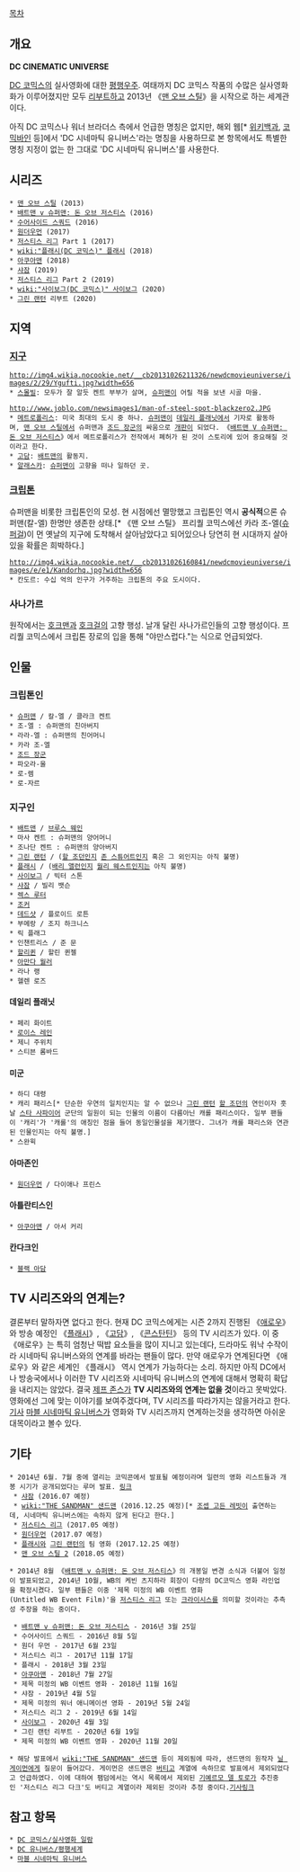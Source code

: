 [[목차]]
== 개요 ==
'''DC CINEMATIC UNIVERSE'''

[[DC 코믹스]]의 실사영화에 대한 [[평행우주]]. 여태까지 DC 코믹스 작품의 수많은 실사영화화가 이루어졌지만 모두 [[리부트]]하고 2013년 《[[맨 오브 스틸]]》을 시작으로 하는 세계관이다.

아직 DC 코믹스나 워너 브라더스 측에서 언급한 명칭은 없지만, 해외 웹[* [[위키백과]], [[코믹바인]] 등]에서 'DC 시네마틱 유니버스'라는 명칭을 사용하므로 본 항목에서도 특별한 명칭 지정이 없는 한 그대로 'DC 시네마틱 유니버스'를 사용한다.

== 시리즈 ==
 * [[맨 오브 스틸]] (2013)
 * [[배트맨 v 슈퍼맨: 돈 오브 저스티스]] (2016)
 * [[수어사이드 스쿼드 (실사)|수어사이드 스쿼드]] (2016)
 * [[원더우먼]] (2017)
 * [[저스티스 리그]] Part 1 (2017)
 * [[wiki:"플래시(DC 코믹스)" 플래시]] (2018)
 * [[아쿠아맨]] (2018)
 * [[샤잠]] (2019)
 * [[저스티스 리그]] Part 2 (2019)
 * [[wiki:"사이보그(DC 코믹스)" 사이보그]] (2020)
 * [[그린 랜턴]] 리부트 (2020)

== 지역 ==
=== [[지구]] ===
 http://img4.wikia.nocookie.net/__cb20131026211326/newdcmovieuniverse/images/2/29/Ygufti.jpg?width=656
 * [[스몰빌]]: 모두가 잘 알듯 켄트 부부가 살며, [[슈퍼맨]]이 어릴 적을 보낸 시골 마을.

 http://www.joblo.com/newsimages1/man-of-steel-spot-blackzero2.JPG
 * [[메트로폴리스]]: 미국 최대의 도시 중 하나. [[슈퍼맨]]이 [[데일리 플래닛]]에서 기자로 활동하며, [[맨 오브 스틸]]에서 슈퍼맨과 [[조드 장군]]의 싸움으로 [[개판]]이 되었다. 《[[배트맨 V 슈퍼맨: 돈 오브 저스티스]]》에서 메트로폴리스가 전작에서 폐허가 된 것이 스토리에 있어 중요해질 것이라고 한다.
 * [[고담(DC 코믹스)|고담]]: [[배트맨]]의 활동지.
 * [[알래스카]]: [[슈퍼맨]]이 고향을 떠나 일하던 곳.

=== [[크립톤]] ===
슈퍼맨을 비롯한 크립톤인의 모성. 현 시점에선 멸망했고 크립톤인 역시 '''공식적'''으론 슈퍼맨(칼-엘) 한명만 생존한 상태.[* 《맨 오브 스틸》 프리퀄 코믹스에선 카라 조-엘([[슈퍼걸]])이 먼 옛날의 지구에 도착해서 살아남았다고 되어있으나 당연히 현 시대까지 살아있을 확률은 희박하다.]

 http://img4.wikia.nocookie.net/__cb20131026160841/newdcmovieuniverse/images/e/e1/Kandorhq.jpg?width=656
 * 칸도르: 수십 억의 인구가 거주하는 크립톤의 주요 도시이다.

=== 사나가르 ===
원작에서는 [[호크맨]]과 [[호크걸]]의 고향 행성. 날개 달린 사나가르인들의 고향 행성이다. 프리퀄 코믹스에서 크립톤 장로의 입을 통해 "야만스럽다."는 식으로 언급되었다.

== 인물 ==
=== 크립톤인 ===
 * [[클라크 켄트 (DC 시네마틱 유니버스)|슈퍼맨]] / 칼-엘 / 클라크 켄트
 * 조-엘 : 슈퍼맨의 친아버지
 * 라라-엘 : 슈퍼맨의 친어머니
 * 카라 조-엘
 * [[조드 (맨 오브 스틸)|조드 장군]]
 * 파오라-울
 * 로-렘
 * 로-자르

=== 지구인 ===
 * [[배트맨 (DC 시네마틱 유니버스)|배트맨]] / [[브루스 웨인]]
 * 마사 켄트 : 슈퍼맨의 양어머니
 * 조나단 켄트 : 슈퍼맨의 양아버지
 * [[그린 랜턴]] / ([[할 조던]]인지 [[존 스튜어트]]인지 혹은 그 외인지는 아직 불명)
 * [[플래시]] / ([[배리 앨런]]인지 [[월리 웨스트]]인지는 아직 불명)
 * [[사이보그]] / 빅터 스톤
 * [[샤잠]] / 빌리 뱃슨
 * [[렉스 루터]]
 * [[조커]]
 * [[데드샷]] / 플로이드 로튼
 * 부메랑 / 조지 하크니스
 * 릭 플래그
 * 인챈트리스 / 준 문
 * [[할리퀸]] / 할린 퀸젤
 * [[아만다 월러]]
 * 라나 랭
 * 헬렌 로즈
==== 데일리 플래닛 ====
 * 페리 화이트
 * [[로이스 레인]]
 * 제니 주위치
 * 스티븐 롬바드

==== 미군 ====
 * 하디 대령
 * 캐리 패리스[* 단순한 우연의 일치인지는 알 수 없으나 [[그린 랜턴]] [[할 조던]]의 연인이자 훗날 [[스타 사파이어]] 군단의 일원이 되는 인물의 이름이 다름아닌 캐롤 패리스이다. 일부 팬들이 '캐리'가 '캐롤'의 애칭인 점을 들어 동일인물설을 제기했다. 그녀가 캐롤 패리스와 연관된 인물인지는 아직 불명.]
 * 스완윅

==== 아마존인 ====
 * [[원더우먼 (DC 시네마틱 유니버스)|원더우먼]] / 다이애나 프린스

==== 아틀란티스인 ====
 * [[아쿠아맨]] / 아서 커리

==== 칸다크인 ====
 * [[블랙 아담]]

== TV 시리즈와의 연계는? ==
결론부터 말하자면 없다고 한다. 현재 DC 코믹스에게는 시즌 2까지 진행된 《[[애로우]]》와 방송 예정인 《[[플래시(DC 코믹스)|플래시]]》, 《[[고담]]》, 《[[콘스탄틴]]》 등의 TV 시리즈가 있다. 이 중 《애로우》는 특히 엄청난 떡밥 요소들을 많이 지니고 있는데다, 드라마도 워낙 수작이라 시네마틱 유니버스와의 연계를 바라는 팬들이 많다. 만약 애로우가 연계된다면 《애로우》와 같은 세계인 《플래시》 역시 연계가 가능하다는 소리. 하지만 아직 DC에서나 방송국에서나 이러한 TV 시리즈와 시네마틱 유니버스의 연계에 대해서 명확히 확답을 내리지는 않았다. 결국 [[제프 존스]]가 '''TV 시리즈와의 연계는 없을 것'''이라고 못박았다. 영화에선 그에 맞는 이야기를 보여주겠다며, TV 시리즈를 따라가지는 않을거라고 한다.[https://www.google.co.kr/url?sa=t&rct=j&q=&esrc=s&source=web&cd=4&ved=0CDgQFjAD&url=http%3A%2F%2Fwww.comicbookmovie.com%2Ffansites%2FJoshWildingNewsAndReviews%2Fnews%2F%3Fa%3D103872&ei=fHbKU-K3PI7l8AWbr4HoBQ&usg=AFQjCNFkJ_FplAVIh-7Y8ZmvXzSMY-kQOw&sig2=uRpTWHRsi-wrlg99mIPY5Q&bvm=bv.71198958,d.dGc&cad=rja 기사] [[마블 시네마틱 유니버스]]가 영화와 TV 시리즈까지 연계하는것을 생각하면 아쉬운 대목이라고 볼수 있다.
 
== 기타 ==
 * 2014년 6월. 7월 중에 열리는 코믹콘에서 발표될 예정이라며 일련의 영화 리스트들과 개봉 시기가 공개되었다는 루머 발표. [http://www.firstshowing.net/2014/warner-bros-plans-for-cinematic-dc-universe-may-have-leaked/ 링크]
  * [[샤잠]] (2016.07 예정)
  * [[wiki:"THE SANDMAN" 샌드맨]] (2016.12.25 예정)[* [[조셉 고든 레빗]]이 출연하는데, 시네마틱 유니버스에는 속하지 않게 된다고 한다.]
  * [[저스티스 리그]] (2017.05 예정)
  * [[원더우먼]] (2017.07 예정)
  * [[플래시(DC 코믹스)|플래시]]와 [[그린 랜턴]]의 팀 영화 (2017.12.25 예정)
  * [[맨 오브 스틸 2]] (2018.05 예정)

 * 2014년 8월 《[[배트맨 v 슈퍼맨: 돈 오브 저스티스]]》의 개봉일 변경 소식과 더불어 일정이 발표되었고, 2014년 10월, WB의 케빈 츠지하라 회장이 다량의 DC코믹스 영화 라인업을 확정시켰다. 일부 팬들은 이중 '제목 미정의 WB 이벤트 영화(Untitled WB Event Film)'을 [[저스티스 리그]] 또는 [[크라이시스]]를 의미할 것이라는 추측성 주장을 하는 중이다.

  * [[배트맨 v 슈퍼맨: 돈 오브 저스티스]] - 2016년 3월 25일
  * 수어사이드 스쿼드 - 2016년 8월 5일
  * 원더 우먼 - 2017년 6월 23일
  * 저스티스 리그 - 2017년 11월 17일
  * 플래시 - 2018년 3월 23일
  * [[아쿠아맨]] - 2018년 7월 27일
  * 제목 미정의 WB 이벤트 영화 - 2018년 11월 16일
  * 샤잠 - 2019년 4월 5일
  * 제목 미정의 워너 애니메이션 영화 - 2019년 5월 24일
  * 저스티스 리그 2 - 2019년 6월 14일
  * [[사이보그]] - 2020년 4월 3일
  * 그린 랜턴 리부트 - 2020년 6월 19일
  * 제목 미정의 WB 이벤트 영화 - 2020년 11월 20일

 * 해당 발표에서 [[wiki:"THE SANDMAN" 샌드맨]] 등이 제외됨에 따라, 샌드맨의 원작자 [[닐 게이먼]]에게 질문이 들어갔다. 게이먼은 샌드맨은 [[버티고]] 계열에 속하므로 발표에서 제외되었다고 언급하였다. 이에 대하여 팸덤에서는 역시 목록에서 제외된 [[기예르모 델 토로]]가 추진중인 '저스티스 리그 다크'도 버티고 계열이라 제외된 것이라 추정 중이다.[http://www.theglobaldispatch.com/neil-gaiman-confirms-sandman-film-why-not-on-dc-list-justice-league-dark-rumors-26325 기사링크]

== 참고 항목 ==
 * [[DC 코믹스/실사영화 일람]]
 * [[DC 유니버스/평행세계]]
 * [[마블 시네마틱 유니버스]]
